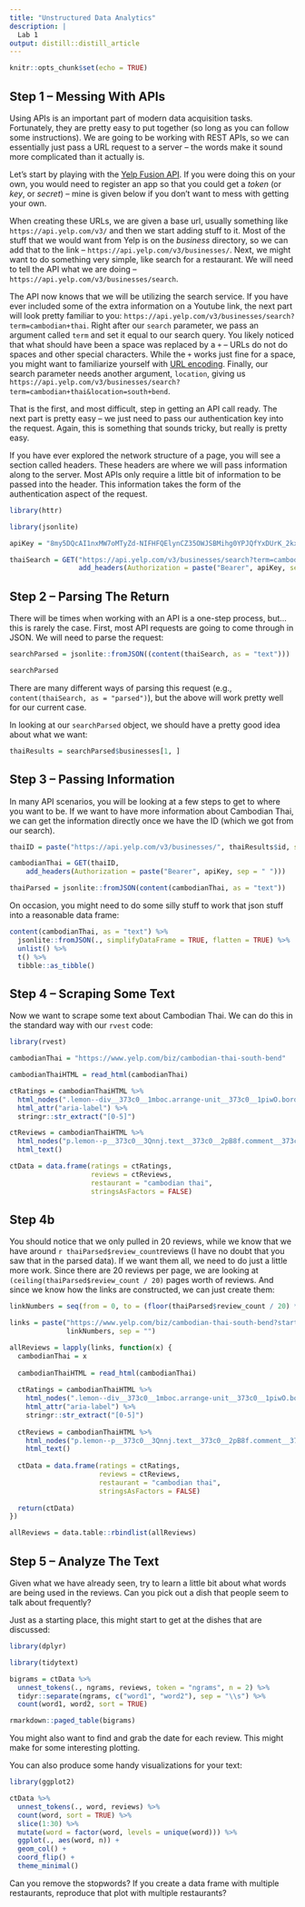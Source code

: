 ```yaml
---
title: "Unstructured Data Analytics"
description: |
  Lab 1
output: distill::distill_article
---
```


```r
knitr::opts_chunk$set(echo = TRUE)
```

## Step 1 -- Messing With APIs

Using APIs is an important part of modern data acquisition tasks. Fortunately, they are pretty easy to put together (so long as you can follow some instructions). We are going to be working with REST APIs, so we can essentially just pass a URL request to a server -- the words make it sound more complicated than it actually is. 

Let's start by playing with the <a href="https://www.yelp.com/developers/documentation/v3">Yelp Fusion API</a>. If you were doing this on your own, you would need to register an app so that you could get a *token* (or *key*, or *secret*) -- mine is given below if you don't want to mess with getting your own. 

When creating these URLs, we are given a base url, usually something like `https://api.yelp.com/v3/` and then we start adding stuff to it. Most of the stuff that we would want from Yelp is on the *business* directory, so we can add that to the link -- `https://api.yelp.com/v3/businesses/`. Next, we might want to do something very simple, like search for a restaurant. We will need to tell the API what we are doing -- `https://api.yelp.com/v3/businesses/search`. 

The API now knows that we will be utilizing the search service. If you have ever included some of the extra information on a Youtube link, the next part will look pretty familiar to you: `https://api.yelp.com/v3/businesses/search?term=cambodian+thai`. Right after our `search` parameter, we pass an argument called `term` and set it equal to our search query. You likely noticed that what should have been a space was replaced by a `+` -- URLs do not do spaces and other special characters. While the `+` works just fine for a space, you might want to familiarize yourself with <a href="https://www.w3schools.com/tags/ref_urlencode.asp">URL encoding</a>. Finally, our search parameter needs another argument, `location`, giving us `https://api.yelp.com/v3/businesses/search?term=cambodian+thai&location=south+bend`. 

That is the first, and most difficult, step in getting an API call ready. The next part is pretty easy -- we just need to pass our authentication key into the request. Again, this is something that sounds tricky, but really is pretty easy. 

If you have ever explored the network structure of a page, you will see a section called headers. These headers are where we will pass information along to the server. Most APIs only require a little bit of information to be passed into the header. This information takes the form of the authentication aspect of the request.


```r
library(httr)

library(jsonlite)

apiKey = "8my5DQcAI1nxMW7oMTyZd-NIFHFQElynCZ35OWJSBMihg0YPJQfYxDUrK_2kx1qxdTWMneXwLOvYgkAbHpzIVXRsxXyLlnFA2gLACOBz9BsdCdowYo5rnZVp3khHXHYx"

thaiSearch = GET("https://api.yelp.com/v3/businesses/search?term=cambodian+thai&location=south+bend&limit=2",
                 add_headers(Authorization = paste("Bearer", apiKey, sep = " ")))
```

## Step 2 -- Parsing The Return

There will be times when working with an API is a one-step process, but...this is rarely the case. First, most API requests are going to come through in JSON. We will need to parse the request: 

```r
searchParsed = jsonlite::fromJSON((content(thaiSearch, as = "text")))

searchParsed
```

There are many different ways of parsing this request (e.g., `content(thaiSearch, as = "parsed")`), but the above will work pretty well for our current case. 

In looking at our `searchParsed` object, we should have a pretty good idea about what we want:

```r
thaiResults = searchParsed$businesses[1, ]
```


## Step 3 -- Passing Information

In many API scenarios, you will be looking at a few steps to get to where you want to be. If we want to have more information about Cambodian Thai, we can get the information directly once we have the ID (which we got from our search). 

```r
thaiID = paste("https://api.yelp.com/v3/businesses/", thaiResults$id, sep = "")

cambodianThai = GET(thaiID,
    add_headers(Authorization = paste("Bearer", apiKey, sep = " ")))

thaiParsed = jsonlite::fromJSON(content(cambodianThai, as = "text"))
```

On occasion, you might need to do some silly stuff to work that json stuff into a reasonable data frame:

```r
content(cambodianThai, as = "text") %>% 
  jsonlite::fromJSON(., simplifyDataFrame = TRUE, flatten = TRUE) %>% 
  unlist() %>% 
  t() %>%  
  tibble::as_tibble()
```


## Step 4 -- Scraping Some Text

Now we want to scrape some text about Cambodian Thai. We can do this in the standard way with our `rvest` code:

```r
library(rvest)

cambodianThai = "https://www.yelp.com/biz/cambodian-thai-south-bend"

cambodianThaiHTML = read_html(cambodianThai)

ctRatings = cambodianThaiHTML %>%
  html_nodes(".lemon--div__373c0__1mboc.arrange-unit__373c0__1piwO.border-color--default__373c0__2oFDT .lemon--span__373c0__3997G.display--inline__373c0__1DbOG.border-color--default__373c0__2oFDT .lemon--div__373c0__1mboc.i-stars__373c0__3UQrn") %>% 
  html_attr("aria-label") %>% 
  stringr::str_extract("[0-5]")

ctReviews = cambodianThaiHTML %>% 
  html_nodes("p.lemon--p__373c0__3Qnnj.text__373c0__2pB8f.comment__373c0__3EKjH.text-color--normal__373c0__K_MKN.text-align--left__373c0__2pnx_ .lemon--span__373c0__3997G") %>% 
  html_text()

ctData = data.frame(ratings = ctRatings, 
                    reviews = ctReviews, 
                    restaurant = "cambodian thai", 
                    stringsAsFactors = FALSE)
```


## Step 4b

You should notice that we only pulled in 20 reviews, while we know that we have around `r thaiParsed$review_count`reviews (I have no doubt that you saw that in the parsed data). If we want them all, we need to do just a little more work. Since there are 20 reviews per page, we are looking at `(ceiling(thaiParsed$review_count / 20)` pages worth of reviews. And since we know how the links are constructed, we can just create them:

```r
linkNumbers = seq(from = 0, to = (floor(thaiParsed$review_count / 20) * 20), by = 20)

links = paste("https://www.yelp.com/biz/cambodian-thai-south-bend?start=", 
              linkNumbers, sep = "")

allReviews = lapply(links, function(x) {
  cambodianThai = x
  
  cambodianThaiHTML = read_html(cambodianThai)
  
  ctRatings = cambodianThaiHTML %>%
    html_nodes(".lemon--div__373c0__1mboc.arrange-unit__373c0__1piwO.border-color--default__373c0__2oFDT .lemon--span__373c0__3997G.display--inline__373c0__1DbOG.border-color--default__373c0__2oFDT .lemon--div__373c0__1mboc.i-stars__373c0__3UQrn") %>% 
    html_attr("aria-label") %>% 
    stringr::str_extract("[0-5]")
  
  ctReviews = cambodianThaiHTML %>% 
    html_nodes("p.lemon--p__373c0__3Qnnj.text__373c0__2pB8f.comment__373c0__3EKjH.text-color--normal__373c0__K_MKN.text-align--left__373c0__2pnx_ .lemon--span__373c0__3997G") %>% 
    html_text()
  
  ctData = data.frame(ratings = ctRatings, 
                      reviews = ctReviews, 
                      restaurant = "cambodian thai", 
                      stringsAsFactors = FALSE)
  
  return(ctData)
})

allReviews = data.table::rbindlist(allReviews)
```


## Step 5 -- Analyze The Text

Given what we have already seen, try to learn a little bit about what words are being used in the reviews. Can you pick out a dish that people seem to talk about frequently? 

Just as a starting place, this might start to get at the dishes that are discussed:

```r
library(dplyr)

library(tidytext)

bigrams = ctData %>% 
  unnest_tokens(., ngrams, reviews, token = "ngrams", n = 2) %>% 
  tidyr::separate(ngrams, c("word1", "word2"), sep = "\\s") %>% 
  count(word1, word2, sort = TRUE)

rmarkdown::paged_table(bigrams)
```

You might also want to find and grab the date for each review. This might make for some interesting plotting. 

You can also produce some handy visualizations for your text:

```r
library(ggplot2)

ctData %>% 
  unnest_tokens(., word, reviews) %>% 
  count(word, sort = TRUE) %>% 
  slice(1:30) %>% 
  mutate(word = factor(word, levels = unique(word))) %>% 
  ggplot(., aes(word, n)) +  
  geom_col() + 
  coord_flip() +
  theme_minimal()
```

Can you remove the stopwords? If you create a data frame with multiple restaurants, reproduce that plot with multiple restaurants?